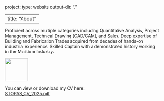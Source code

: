 project:
  type: website
  output-dir: "."

---
title: "About"
---

Proficient across multiple categories including Quantitative Analysis, Project Management, Technical Drawing [CAD/CAM], and Sales. Deep expertise of Building and Fabrication Trades acquired from decades of hands-on industrial experience. Skilled Captain with a demonstrated history working in the Maritime Industry.

![](images/PXL_20211024_161346113.jpg){height=75}

You can view or download my CV here:  
[STOPAS_CV_2025.pdf](working_files/STOPAS_CV_2025.pdf){target="_blank"}
